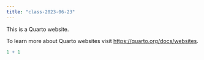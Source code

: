 ```yaml
---
title: "class-2023-06-23"
---
```


This is a Quarto website.

To learn more about Quarto websites visit <https://quarto.org/docs/websites>.

```r
1 + 1
```

